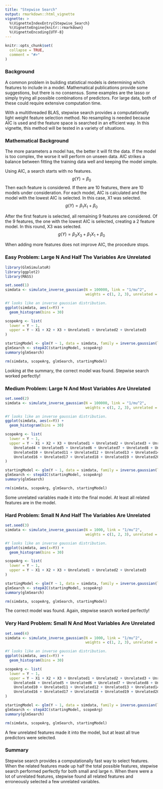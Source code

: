 ```yaml
---
title: "Stepwise Search"
output: rmarkdown::html_vignette
vignette: >
  %\VignetteIndexEntry{Stepwise_Search}
  %\VignetteEngine{knitr::rmarkdown}
  %\VignetteEncoding{UTF-8}
---
```


```r
knitr::opts_chunk$set(
  collapse = TRUE,
  comment = "#>"
)
```

### Background
A common problem in building statistical models is determining which features to include in a model. Mathematical publications provide some suggestions, but there is no consensus. Some examples are the lasso or simply trying all possible combinations of predictors. For large data, both of these could require extensive computation time.

With a multithreaded BLAS, stepwise search provides a computationally light weight feature selection method. No resampling is needed because AIC is used and the feature space is searched in an efficient way. In this vignette, this method will be tested in a variety of situations.

### Mathematical Background
The more parameters a model has, the better it will fit the data. If the model is too complex, the worse it will perform on unseen data. AIC strikes a balance between fitting the training data well and keeping the model simple. 


Using AIC, a search starts with no features. $$g(Y) = \beta_0$$
Then each feature is considered. If there are 10 features, there are 10 models under consideration. For each model, AIC is calculated and the model with the lowest AIC is selected. In this case, X1 was selected. $$g(Y) = \beta_1X_1 + \beta_0$$


After the first feature is selected, all remaining 9 features are considered. Of the 9 features, the one with the lowest AIC is selected, creating a 2 feature model. In this round, X3 was selected.  $$g(Y) = \beta_3X_3 + \beta_1X_1 + \beta_0$$

When adding more features does not improve AIC, the procedure stops.

### Easy Problem: Large N And Half The Variables Are Unrelated
```r
library(GlmSimulatoR)
library(ggplot2)
library(MASS)

set.seed(1)
simdata <- simulate_inverse_gaussian(N = 100000, link = "1/mu^2", 
                                     weights = c(1, 2, 3), unrelated = 3)

#Y looks like an inverse gaussian distribution. 
ggplot(simdata, aes(x=Y)) +
  geom_histogram(bins = 30)

scopeArg <- list(
  lower = Y ~ 1,
  upper = Y ~ X1 + X2 + X3 + Unrelated1 + Unrelated2 + Unrelated3
)

startingModel <- glm(Y ~ 1, data = simdata, family = inverse.gaussian(link = "1/mu^2"))
glmSearch <- stepAIC(startingModel, scopeArg)
summary(glmSearch)

rm(simdata, scopeArg, glmSearch, startingModel)


```

Looking at the summary, the correct model was found. Stepwise search worked perfectly!

### Medium Problem: Large N And Most Variables Are Unrelated
```r
set.seed(2)
simdata <- simulate_inverse_gaussian(N = 100000, link = "1/mu^2", 
                                     weights = c(1, 2, 3), unrelated = 20)

#Y looks like an inverse gaussian distribution. 
ggplot(simdata, aes(x=Y)) +
  geom_histogram(bins = 30)

scopeArg <- list(
  lower = Y ~ 1,
  upper = Y ~ X1 + X2 + X3 + Unrelated1 + Unrelated2 + Unrelated3 + Unrelated3 + 
    Unrelated4 + Unrelated5 + Unrelated6 + Unrelated7 + Unrelated8 + Unrelated9 + 
    Unrelated10 + Unrelated11 + Unrelated12 + Unrelated13 + Unrelated14 + Unrelated15 + 
    Unrelated16 + Unrelated17 + Unrelated18 + Unrelated19 + Unrelated20
)

startingModel <- glm(Y ~ 1, data = simdata, family = inverse.gaussian(link = "1/mu^2"))
glmSearch <- stepAIC(startingModel, scopeArg)
summary(glmSearch)

rm(simdata, scopeArg, glmSearch, startingModel)
```

Some unrelated variables made it into the final model. At least all related features are in the model. 

### Hard Problem: Small N And Half The Variables Are Unrelated
```r
set.seed(3)
simdata <- simulate_inverse_gaussian(N = 1000, link = "1/mu^2", 
                                     weights = c(1, 2, 3), unrelated = 3)

#Y looks like an inverse gaussian distribution. 
ggplot(simdata, aes(x=Y)) +
  geom_histogram(bins = 30)

scopeArg <- list(
  lower = Y ~ 1,
  upper = Y ~ X1 + X2 + X3 + Unrelated1 + Unrelated2 + Unrelated3
)

startingModel <- glm(Y ~ 1, data = simdata, family = inverse.gaussian(link = "1/mu^2"))
glmSearch <- stepAIC(startingModel, scopeArg)
summary(glmSearch)

rm(simdata, scopeArg, glmSearch, startingModel)
```

The correct model was found. Again, stepwise search worked perfectly!

### Very Hard Problem: Small N And Most Variables Are Unrelated
```r
set.seed(4)
simdata <- simulate_inverse_gaussian(N = 1000, link = "1/mu^2", 
                                     weights = c(1, 2, 3), unrelated = 20)

#Y looks like an inverse gaussian distribution. 
ggplot(simdata, aes(x=Y)) +
  geom_histogram(bins = 30)

scopeArg <- list(
  lower = Y ~ 1,
  upper = Y ~ X1 + X2 + X3 + Unrelated1 + Unrelated2 + Unrelated3 + Unrelated3 + 
    Unrelated4 + Unrelated5 + Unrelated6 + Unrelated7 + Unrelated8 + Unrelated9 + 
    Unrelated10 + Unrelated11 + Unrelated12 + Unrelated13 + Unrelated14 + Unrelated15 + 
    Unrelated16 + Unrelated17 + Unrelated18 + Unrelated19 + Unrelated20
)

startingModel <- glm(Y ~ 1, data = simdata, family = inverse.gaussian(link = "1/mu^2"))
glmSearch <- stepAIC(startingModel, scopeArg)
summary(glmSearch)

rm(simdata, scopeArg, glmSearch, startingModel)
```

A few unrelated features made it into the model, but at least all true predictors were selected.

### Summary
Stepwise search provides a computationally fast way to select features. When the related features made up half the total possible features, stepwise search performed perfectly for both small and large n. When there were a lot of unrelated features, stepwise found all related features and erroneously selected a few unrelated variables.
